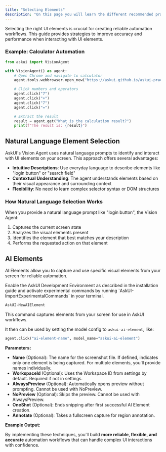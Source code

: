 ```yaml
---
title: "Selecting Elements"
description: "On this page you will learn the different recommended practices"
---
```


Selecting the right UI elements is crucial for creating reliable automation workflows. This guide provides strategies to improve accuracy and performance when interacting with UI elements.

### Example: Calculator Automation

```python
from askui import VisionAgent

with VisionAgent() as agent:
    # Open Chrome and navigate to calculator
    agent.tools.webbrowser.open_new("https://askui.github.io/askui-practice-	page/")

    # Click numbers and operators
    agent.click("7")
    agent.click("+")
    agent.click("7")
    agent.click("=")

    # Extract the result
    result = agent.get("What is the calculation result?")
    print(f"The result is: {result}")
```

## Natural Language Element Selection

AskUI's Vision Agent uses natural language prompts to identify and interact with UI elements on your screen. This approach offers several advantages:

- **Intuitive Descriptions**: Use everyday language to describe elements like "login button" or "search field"
- **Contextual Understanding**: The agent understands elements based on their visual appearance and surrounding context
- **Flexibility**: No need to learn complex selector syntax or DOM structures

### How Natural Language Selection Works

When you provide a natural language prompt like "login button", the Vision Agent:

1. Captures the current screen state
2. Analyzes the visual elements present
3. Identifies the element that best matches your description
4. Performs the requested action on that element

## AI Elements

AI Elements allow you to capture and use specific visual elements from your screen for reliable automation.

<Note>
  Enable the AskUI Development Environment as described in the installation guide and activate experimental commands by running `AskUI-ImportExperimentalCommands` in your terminal.
</Note>

```bash
AskUI-NewAIElement
```

This command captures elements from your screen for use in AskUI workflows.

It then can be used by setting the model config to `askui-ai-element`, like:

```Python
agent.click("ai-element-name", model_name="askui-ai-element")
```

**Parameters:**

- **Name** (Optional): The name for the screenshot file. If defined, indicates only one element is being captured. For multiple elements, you'll provide names individually.
- **WorkspaceId** (Optional): Uses the Workspace ID from settings by default. Required if not in settings.
- **AlwaysPreview** (Optional): Automatically opens preview without prompting. Cannot be used with NoPreview.
- **NoPreview** (Optional): Skips the preview. Cannot be used with AlwaysPreview.
- **OneShot** (Optional): Ends snipping after first successful AI Element creation.
- **Annotate** (Optional): Takes a fullscreen capture for region annotation.

**Example Output:**

By implementing these techniques, you'll build **more reliable, flexible, and accurate** automation workflows that can handle complex UI interactions with confidence.